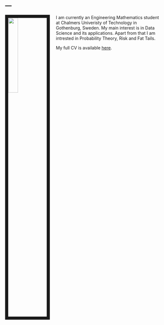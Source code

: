 ---
---

<link rel="stylesheet" href="styles.css" type="text/css">

<img src="fig/profil_bild.jpg" style="width:25%; border:10px solid; margin-right: 20px" align="left">

I am currently an Engineering Mathematics student at Chalmers Univeristy of Technology in Gothenburg, Sweden. My main interest is in Data Science and its applications. Apart from that I am intrested in Probability Theory, Risk and Fat Tails. 



My full CV is available [here](Files//Eriks_CV-6.pdf).